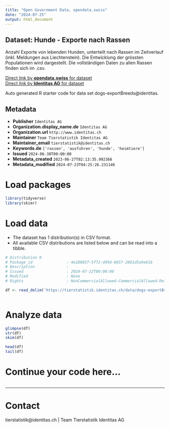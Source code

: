 ```yaml
---
title: "Open Government Data, opendata.swiss"
date: "2024-07-25"
output: html_document
---
```


## Dataset: Hunde - Exporte nach Rassen

Anzahl Exporte von lebenden Hunden, unterteilt nach Rassen im Zeitverlauf (inkl. Meldungen aus Liechtenstein). Die Entwicklung der grössten Populationen wird dargestellt. Die vollständigen Daten zu allen Rassen finden sich im .csv.

[Direct link by **opendata.swiss** for dataset](https://opendata.swiss/de/dataset/hunde-exporte-nach-rassen)<br>
[Direct link by **Identitas AG** for dataset](https://tierstatistik.identitas.ch/)

Auto generated R starter code for data set dogs-exportBreeds@identitas.

## Metadata

- **Publisher** `Identitas AG`
- **Organization.display_name.de** `Identitas AG`
- **Organization.url** `http://www.identitas.ch`
- **Maintainer** `Team Tierstatistik Identitas AG`
- **Maintainer_email** `tierstatistik@identitas.ch`
- **Keywords.de** `['rassen', 'ausfuhren', 'hunde', 'heimtiere']`
- **Issued** `2024-06-30T00:00:00`
- **Metadata_created** `2023-06-27T02:13:35.992366`
- **Metadata_modified** `2024-07-23T04:25:26.231146`


# Load packages

```r

library(tidyverse)
library(skimr)

```

# Load data

-   The dataset has 1 distribution(s) in CSV format.
-   All available CSV distributions are listed below and can be read into a tibble.

```r

# Distribution 0
# Package_id               : 4e180837-5f72-499d-8657-2881d5a9e61b
# Description              : 
# Issued                   : 2024-07-22T00:00:00
# Modified                 : None
# Rights                   : NonCommercialAllowed-CommercialAllowed-ReferenceRequired

df <- read_delim('https://tierstatistik.identitas.ch/data/dogs-exportBreeds.csv')



```

# Analyze data

```r

glimpse(df)
str(df)
skim(df)

head(df)
tail(df)

```

# Continue your code here...

```r

```

------------------------------------------------------------------------

# Contact

tierstatistik@identitas.ch | Team Tierstatistik Identitas AG
